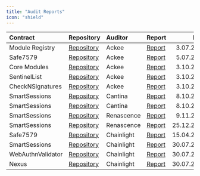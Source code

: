 ```yaml
---
title: "Audit Reports"
icon: "shield"
---
```


| Contract          | Repository                                                      | Auditor    | Report                                                                                                                                          |       Date |
| :---------------- | :-------------------------------------------------------------- | :--------- | :---------------------------------------------------------------------------------------------------------------------------------------------- | ---------: |
| Module Registry   | [Repository](https://github.com/rhinestonewtf/registry)         | Ackee      | [Report](https://github.com/rhinestonewtf/registry/blob/main/audits/ackee-blockchain-rhinestone-registry-report.pdf)                            |  3.07.2024 |
| Safe7579          | [Repository](https://github.com/rhinestonewtf/safe7579)         | Ackee      | [Report](https://github.com/rhinestonewtf/safe7579/blob/main/audits/ackee-blockchain-rhinestone-safe7579-report.pdf)                            |  5.07.2024 |
| Core Modules      | [Repository](https://github.com/rhinestonewtf/core-modules)     | Ackee      | [Report](https://github.com/rhinestonewtf/core-modules/blob/main/audits/ackee-blockchain-rhinestone-core-modules-report.pdf)                    |  3.10.2024 |
| SentinelList      | [Repository](https://github.com/rhinestonewtf/sentinellist)     | Ackee      | [Report](https://github.com/rhinestonewtf/sentinellist/blob/main/audits/ackee-blockchain-rhinestone-core-modules-report.pdf)                    |  3.10.2024 |
| CheckNSignatures  | [Repository](https://github.com/rhinestonewtf/checknsignatures) | Ackee      | [Report](https://github.com/rhinestonewtf/checknsignatures/blob/main/audits/ackee-blockchain-rhinestone-core-modules-report.pdf)                |  3.10.2024 |
| SmartSessions     | [Repository](https://github.com/erc7579/smartsessions)          | Cantina    | [Report](https://github.com/erc7579/smartsessions/blob/main/audits/report-cantinacode-rhinestone-0826-core.pdf)                                 |  8.10.2024 |
| SmartSessions     | [Repository](https://github.com/erc7579/smartsessions)          | Cantina    | [Report](https://github.com/erc7579/smartsessions/blob/main/audits/report-cantinacode-rhinestone-0826-external-policies.pdf)                    |  8.10.2024 |
| SmartSessions     | [Repository](https://github.com/erc7579/smartsessions)          | Renascence | [Report](https://github.com/erc7579/smartsessions/blob/main/audits/rhinestone_smartsessions_v1.pdf)                                             |  9.11.2024 |
| SmartSessions     | [Repository](https://github.com/erc7579/smartsessions)          | Renascence | [Report](https://github.com/erc7579/smartsessions/blob/main/audits/rhinestone_smartsessions_update.pdf)                                         | 25.12.2024 |
| Safe7579          | [Repository](https://github.com/rhinestonewtf/safe7579)         | Chainlight | [Report](https://github.com/rhinestonewtf/safe7579/blob/main/audits/%5BChainLight%5D%20Rhinestone%20Safe7579%20Security%20Audit%20v1.1.pdf)     | 15.04.2025 |
| SmartSessions     | [Repository](https://github.com/erc7579/smartsessions)          | Chainlight | [Report](https://github.com/erc7579/smartsessions/blob/main/audits/%5BChainLight%5D%20Rhinestone%20SmartSessions%20Security%20Audit%20v1.0.pdf) | 30.07.2025 |
| WebAuthnValidator | [Repository](https://github.com/rhinestonewtf/core-modules)     | Chainlight | [Report](https://github.com/rhinestonewtf/core-modules/blob/main/audits/ChainLight_Rhinestone_WebAuthnValidator_Security_Audit_v1_0.pdf)        | 30.07.2025 |
| Nexus             | [Repository](https://github.com/rhinestonewtf/nexus/)           | Chainlight | [Report](https://github.com/rhinestonewtf/nexus/blob/main/audits/%5BChainLight%5D%20Rhinestone%20Nexus%20Security%20Audit%20v1.0.pdf)           | 30.07.2025 |
